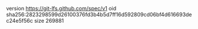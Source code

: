 version https://git-lfs.github.com/spec/v1
oid sha256:2823298599d26100376fd3b4b5d7ff16d592809cd06bf4d616693dec24e5f56c
size 269881
